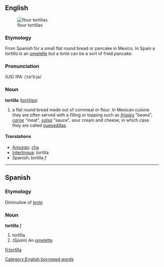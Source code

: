 {{wikipedia}}
==English==
[[Image:NCI flour tortillas.jpg|thumb|flour tortillas]]
===Etymology===
From Spanish for a small flat round bread or pancake in Mexico. In Spain a ''tortilla'' is an [[omelette]] but a ''torta'' can be a sort of fried pancake.
===Pronunciation===
(US) IPA: /ˌtɔrˈtiːjə/

===Noun===
'''tortilla'''  ([[tortillas]])

#a flat round bread made out of cornmeal or flour. In Mexican cuisine they are often served with a filling or topping such as ''[[frijoles]]'' "beans", ''[[carne]]'' "meat", ''[[salsa]]'' "sauce", sour cream and cheese, in which case they are called [[quesadilla]]s.

====Translations====
*[[Amuzgo]]: [[cha]]
*[[Interlingua]]: tortilla
*Spanish: tortilla ''f''

----

==Spanish==
===Etymology===
Diminutive of ''[[torta]]''

===Noun===
'''tortilla''' ''f''

# tortilla
# (''Spain'') An [[omelette]]

[[Category:English borrowed words]]

[[fi:tortilla]]